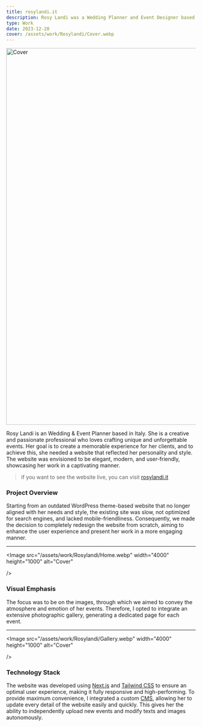 ```yaml
---
title: rosylandi.it
description: Rosy Landi was a Wedding Planner and Event Designer based in Italy. She was a creative and passionate professional who loved to create unique and unforgettable events
type: Work
date: 2023-12-20
cover: /assets/work/Rosylandi/Cover.webp
---
```


<Image
  src="/assets/work/Rosylandi/Cover.webp"
  width="4000"
  height="1000"
  alt="Cover"
/>

Rosy Landi is an Wedding & Event Planner based in Italy. She is a creative and passionate professional who loves crafting unique and unforgettable events. Her goal is to create a memorable experience for her clients, and to achieve this, she needed a website that reflected her personality and style. The website was envisioned to be elegant, modern, and user-friendly, showcasing her work in a captivating manner.

> if you want to see the website live, you can visit [rosylandi.it](https://rosylandi.it)

### Project Overview

Starting from an outdated WordPress theme-based website that no longer aligned with her needs and style, the existing site was slow, not optimized for search engines, and lacked mobile-friendliness. Consequently, we made the decision to completely redesign the website from scratch, aiming to enhance the user experience and present her work in a more engaging manner.

---

<Image
  src="/assets/work/Rosylandi/Home.webp"
  width="4000"
  height="1000"
  alt="Cover"

/>

### Visual Emphasis

The focus was to be on the images, through which we aimed to convey the atmosphere and emotion of her events. Therefore, I opted to integrate an extensive photographic gallery, generating a dedicated page for each event.

---

<Image
  src="/assets/work/Rosylandi/Gallery.webp"
  width="4000"
  height="1000"
  alt="Cover"

/>

### Technology Stack

The website was developed using [Next.js](https://nextjs.org/) and [Tailwind CSS](https://tailwindcss.com/) to ensure an optimal user experience, making it fully responsive and high-performing. To provide maximum convenience, I integrated a custom [CMS](https://strapi.io/), allowing her to update every detail of the website easily and quickly. This gives her the ability to independently upload new events and modify texts and images autonomously.

